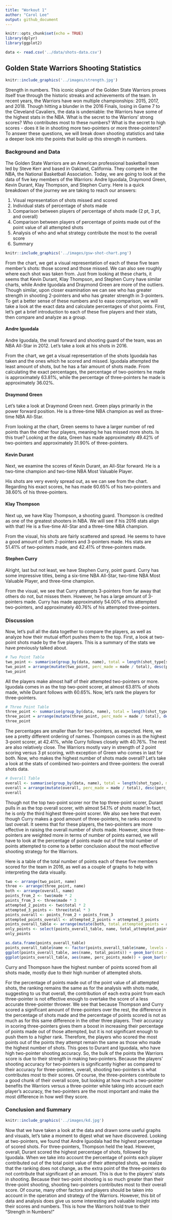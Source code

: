```yaml
---
title: "Workout 1"
author: "Carol Lee"
output: github_document
---
```


```r
knitr::opts_chunk$set(echo = TRUE)
library(dplyr)
library(ggplot2)
```

```r
data <- read.csv('../data/shots-data.csv')
```

## Golden State Warriors Shooting Statistics

```r
knitr::include_graphics('../images/strength.jpg')
```

Strength in numbers. This iconic slogan of the Golden State Warriors proves itself true through the historic streaks and achievements of the team. In recent years, the Warriors have won multiple championships: 2015, 2017, and 2018. Though hitting a blunder in the 2016 Finals, losing in Game 7 to the Cleveland Cavaliers, the data is undeniable: the Warriors have some of the highest stats in the NBA. What is the secret to the Warriors' strong scores? Who contributes most to these numbers? What is the secret to high scores - does it lie in shooting more two-pointers or more three-pointers? To answer these questions, we will break down shooting statistics and take a deeper look into the points that build up this strength in numbers.

### Background and Data

The Golden State Warriors are an American professional basketball team led by Steve Kerr and based in Oakland, California. They compete in the NBA, the National Basketball Association. Today, we are going to look at the data of five key members of the Warriors: Andre Iguodala, Draymond Green, Kevin Durant, Klay Thompson, and Stephen Curry. Here is a quick breakdown of the journey we are taking to reach our answers:

1. Visual representation of shots missed and scored
2. Individual stats of percentage of shots made
3. Comparison between players of percentage of shots made (2 pt, 3 pt, and overall)
4. Comparison between players of percentage of points made out of the point value of all attempted shots
5. Analysis of who and what strategy contribute the most to the overall score
6. Summary


```r
knitr::include_graphics('../images/gsw-shot-chart.png')
```

From the chart, we get a visual representation of each of these five team member's shots: those scored and those missed. We can also see roughly where each shot was taken from. Just from looking at these charts, it seems that Kevin Durant, Klay Thompson, and Stephen Curry have similar charts, while Andre Iguodala and Draymond Green are more of the outliers. Though similar, upon closer examination we can see who has greater strength in shooting 2-pointers and who has greater strength in 3-pointers. To get a better sense of these numbers and to ease comparison, we will take a look at the exact data and calculate percentages of shot points. First, let's get a brief introduction to each of these five players and their stats, then compare and analyze as a group.

#### Andre Iguodala
Andre Iguodala, the small forward and shooting guard of the team, was an NBA All-Star in 2012. Let's take a look at his shots in 2016.

From the chart, we get a visual representation of the shots Iguodala has taken and the ones which he scored and missed. Iguodala attempted the least amount of shots, but he has a fair amount of shots made. From calculating the exact percentages, the percentage of two-pointers he made is approximately 63.81%, while the percentage of three-pointers he made is approximately 36.02%.

#### Draymond Green
Let's take a look at Draymond Green next. Green plays primarily in the power forward position. He is a three-time NBA champion as well as three-time NBA All-Star. 

From looking at the chart, Green seems to have a larger number of red points than the other four players, meaning he has missed more shots. Is this true? Looking at the data, Green has made approximately 49.42% of two-pointers and approximately 31.90% of three-pointers.

#### Kevin Durant
Next, we examine the scores of Kevin Durant, an All-Star forward. He is a two-time champion and two-time NBA Most Valuable Player. 

His shots are very evenly spread out, as we can see from the chart. Regarding his exact scores, he has made 60.65% of his two-pointers and 38.60% of his three-pointers. 

#### Klay Thompson
Next up, we have Klay Thompson, a shooting guard. Thompson is credited as one of the greatest shooters in NBA. We will see if his 2016 stats align with that! He is a five-time All-Star and a three-time NBA champion.

From the visual, his shots are fairly scattered and spread. He seems to have a good amount of both 2-pointers and 3-pointers made. His stats are 51.41% of two-pointers made, and 42.41% of three-pointers made.

#### Stephen Curry
Alright, last but not least, we have Stephen Curry, point guard. Curry has some impressive titles, being a six-time NBA All-Star, two-time NBA Most Valuable Player, and three-time champion.

From the visual, we see that Curry attempts 3-pointers from far away that others do not, but misses them. However, he has a large amount of 3-pointers made. Curry has made approximately 54.00% of his attempted two-pointers, and approximately 40.76% of his attempted three-pointers.

### Discussion
Now, let's pull all the data together to compare the players, as well as analyze how their mutual effort pushes them to the top. First, a look at two-point shots made by the five players. This is a summary of the stats we have previously talked about.
```r
# Two Point Table
two_point <- summarise(group_by(data, name), total = length(shot_type[shot_type == '2PT Field Goal']), made = length(shot_type[shot_type == '2PT Field Goal' & shot_made_flag == 'shot_yes']))
two_point = arrange(mutate(two_point, perc_made = made / total), desc(perc_made))
two_point
```
All the players make almost half of their attempted two-pointers or more. Iguodala comes in as the top two-point scorer, at almost 63.81% of shots made, while Durant follows with 60.65%. Now, let's rank the players for three-pointers.
```r
# Three Point Table
three_point <- summarise(group_by(data, name), total = length(shot_type[shot_type == '3PT Field Goal']), made = length(shot_type[shot_type == '3PT Field Goal' & shot_made_flag == 'shot_yes']))
three_point = arrange(mutate(three_point, perc_made = made / total), desc(perc_made))
three_point
```

The percentages are smaller than for two-pointers, as expected. Here, we see a pretty different ordering of names. Thompson comes in as the highest 3-point scorer, at 42.41%, while Curry follows closely with 40.76%. The rest are also relatively close. The Warriors mostly vary in strength of 2 point scoring versus 3 pt scoring, with exception of Green who comes in last for both. Now, who makes the highest number of shots made overall? Let's take a look at the stats of combined two-pointers and three-pointers: the overall shots data.

```r
# Overall Table
overall <- summarise(group_by(data, name), total = length(shot_type), made = length(shot_type[shot_made_flag == 'shot_yes']))
overall = arrange(mutate(overall, perc_made = made / total), desc(perc_made))
overall
```

Though not the top two-point scorer nor the top three-point scorer, Durant pulls in as the top overall scorer, with almost 54.1% of shots made! In fact, he is only the third highest three-point scorer. We also see here that even though Curry makes a good amount of three-pointers, he ranks second to last overall. It seems that for these players, the two-pointers are more effective in raising the overall number of shots made. However, since three-pointers are weighted more in terms of number of points earned, we will have to look at the percentage of points made out of the total number of points attempted to come to a better conclusion about the most effective shooting strategy for the Warriors.

Here is a table of the total number of points each of these five members scored for the team in 2016, as well as a couple of graphs to help with interpreting the data visually.

```r
two <- arrange(two_point, name)
three <- arrange(three_point, name)
both <- arrange(overall, name)
points_from_2 <- two$made * 2
points_from_3 <- three$made * 3
attempted_2_points <- two$total * 2
attempted_3_points <- three$total * 3
points_overall <- points_from_2 + points_from_3
attempted_points_overall <- attempted_2_points + attempted_3_points
points_overall_table <- arrange(mutate(both, total_attempted_points = attempted_points_overall, total_points = points_overall, perc_points_made = total_points / total_attempted_points), desc(perc_points_made))
only_points <- select(points_overall_table, name, total_attempted_points, total_points, perc_points_made)
only_points
```
```r
as.data.frame(points_overall_table)
points_overall_table$name <- factor(points_overall_table$name, levels = points_overall_table$name[order(points_overall_table$perc_points_made)])
ggplot(points_overall_table, aes(name, total_points)) + geom_bar(stat = 'identity') + coord_flip() + xlab('Player') + ylab('Total Shots') + ggtitle('Total Point Value of Shots Made (2016)')
ggplot(points_overall_table, aes(name, perc_points_made)) + geom_bar(stat = 'identity') + coord_flip() + xlab('Player') + ylab('Percentage of Points Scored') + ggtitle('Percentage of Points Scored (2016)')
```

Curry and Thompson have the highest number of points scored from all shots made, mostly due to their high number of attempted shots.

For the percentage of points made out of the point value of all attempted shots, the ranking remains the same as for the analysis with shots made, suggesting to us that overall, the contribution of each extra point from each three-pointer is not effective enough to overtake the score of a less accurate three-pointer thrower. We see that because Thompson and Curry scored a significant amount of three-pointers over the rest, the difference in the percentage of shots made and the percentage of points scored is not as much as for this same difference in the other three players. Their accuracy in scoring three-pointers gives them a boost in increasing their percentage of points made out of those attempted, but it is not significant enough to push them to a higher rank. Therefore, the players who scored the most points out of the points they attempt remain the same as those who made the highest number of shots. This goes to Durant and Iguodala, who have high two-pointer shooting accuracy. So, the bulk of the points the Warriors score is due to their strength in making two-pointers. Because the players' shooting accuracy for two-pointers is significantly higher as compared to their accuracy for three-pointers, overall, shooting two-pointers is what contributes most to their scores. Of course, the three-pointers contribute to a good chunk of their overall score, but looking at how much a two-pointer benefits the Warriors versus a three-pointer while taking into account each player's accuracy, the two-pointers are the most important and make the most difference in how well they score.


### Conclusion and Summary
```r
knitr::include_graphics('../images/kd.jpg')
```

Now that we have taken a look at the data and drawn some useful graphs and visuals, let's take a moment to digest what we have discovered. Looking at two-pointers, we found that Andre Iguodala had the highest percentage of scored shots. For three-pointers, Thompson held the lead. However, overall, Durant scored the highest percentage of shots, followed by Iguodala. When we take into account the percentage of points each player contributed out of the total point value of their attempted shots, we realize that the ranking does not change, as the extra point of the three-pointers do not contribute that significant of an amount. This is due to the players' stats in shooting. Because their two-point shooting is so much greater than their three-point shooting, shooting two-pointers contributes most to their overall score. Of course, many other factors and players should be taken into account in the operation and strategy of the Warriors. However, this bit of data and analysis does give us some interesting and valuable insight into their scores and numbers. This is how the Warriors hold true to their "Strength in Numbers!"


